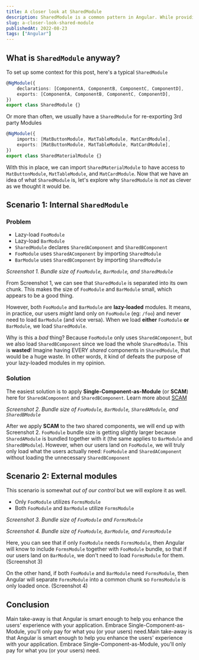 ```yaml
---
title: A closer look at SharedModule
description: SharedModule is a common pattern in Angular. While providing some convenience for sharing code, it comes with a cost
slug: a-closer-look-shared-module
publishedAt: 2022-08-23
tags: ["Angular"]
---
```


## What is `SharedModule` anyway?

To set up some context for this post, here's a typical `SharedModule`

```ts
@NgModule({
    declarations: [ComponentA, ComponentB, ComponentC, ComponentD],
    exports: [ComponentA, ComponentB, ComponentC, ComponentD],
})
export class SharedModule {}
```

Or more than often, we usually have a `SharedModule` for re-exporting 3rd party Modules

```ts
@NgModule({
    imports: [MatButtonModule, MatTableModule, MatCardModule],
    exports: [MatButtonModule, MatTableModule, MatCardModule],
})
export class SharedMaterialModule {}
```

With this in place, we can import `SharedMaterialModule` to have access to `MatButtonModule`, `MatTableModule`, and `MatCardModule`.
Now that we have an idea of what `SharedModule` is, let's explore why `SharedModule` is _not_ as clever as we thought it would be.

## Scenario 1: Internal `SharedModule`

### Problem

- Lazy-load `FooModule`
- Lazy-load `BarModule`
- `SharedModule` declares `SharedAComponent` and `SharedBComponent`
- `FooModule` uses `SharedAComponent` by importing `SharedModule`
- `BarModule` uses `SharedBComponent` by importing `SharedModule`

<p>
    <Picture widths={[960]} src={sharedModuleOne} alt='A screenshot showing bundlesize of FooModule, BarModule, and SharedModule' height={500}/>
    <em>Screenshot 1. Bundle size of <code>FooModule</code>, <code>BarModule</code>, and <code>SharedModule</code></em>
</p>

From Screenshot 1, we can see that `SharedModule` is separated into its own chunk. This makes the size of `FooModule` and `BarModule` small, which appears to be a good thing.

However, both `FooModule` and `BarModule` are **lazy-loaded** modules. It means, in practice, our users _might_ land only on `FooModule` (eg: `/foo`) and never need to load `BarModule` (and vice versa).
When we load **either** `FooModule` **or** `BarModule`, we load `SharedModule`.

Why is this a _bad_ thing? Because `FooModule` only uses `SharedAComponent`, but we also load `SharedBComponent` since we load the whole `SharedModule`.
This is **wasted**! Imagine having EVERY _shared_ components in `SharedModule`, that would be a huge waste. In other words, it kind of defeats the purpose of your lazy-loaded modules in my opinion.

### Solution

The easiest solution is to apply **Single-Component-as-Module** (or **SCAM**) here for `SharedAComponent` and `SharedBComponent`. Learn more about [SCAM](https://blog.angularindepth.com/emulating-tree-shakable-components-using-single-component-angular-modules-5e3d380364ea)

<p>
    <Picture widths={[960]} src={sharedModuleTwo} alt='A screenshot showing bundlesize of FooModule, BarModule, with two SCAMs' height={500}/>
    <em>Screenshot 2. Bundle size of <code>FooModule</code>, <code>BarModule</code>, <code>SharedAModule</code>, and <code>SharedBModule</code></em>
</p>

After we apply **SCAM** to the two shared components, we will end up with Screenshot 2. `FooModule` bundle size is getting slightly larger because `SharedAModule` is bundled together with it (the same applies to `BarModule` and `SharedBModule`).
However, when our users land on `FooModule`, we will truly only load what the users actually need: `FooModule` and `SharedAComponent` without loading the unnecessary `SharedBComponent`

## Scenario 2: External modules

This scenario is somewhat _out of our control_ but we will explore it as well.

- Only `FooModule` utilizes `FormsModule`
- Both `FooModule` and `BarModule` utilize `FormsModule`

<p>
    <Picture widths={[960]} src={sharedModuleThree} alt='A screenshot showing bundlesize of FooModule and FormsModule' height={500}/>
    <em>Screenshot 3. Bundle size of <code>FooModule</code> and <code>FormsModule</code></em>
</p>

<p>
    <Picture widths={[960]} src={sharedModuleFour} alt='A screenshot showing bundlesize of FooModule, BarModule, and FormsModule' height={500}/>
    <em>Screenshot 4. Bundle size of <code>FooModule</code>, <code>BarModule</code>, and <code>FormsModule</code></em>
</p>

Here, you can see that if only `FooModule` needs `FormsModule`, then Angular will know to include `FormsModule` together with `FooModule` bundle, so that if our users land on `BarModule`, we don't need to load `FormsModule` for them. (Screenshot 3)

On the other hand, if both `FooModule` and `BarModule` need `FormsModule`, then Angular will separate `FormsModule` into a common chunk so `FormsModule` is only loaded once. (Screenshot 4)

## Conclusion

Main take-away is that Angular is smart enough to help you enhance the users' experience with your application. Embrace Single-Component-as-Module, you'll only pay for what you (or your users) need.Main take-away is that Angular is smart enough to help you enhance the users' experience with your application. Embrace Single-Component-as-Module, you'll only pay for what you (or your users) need.
